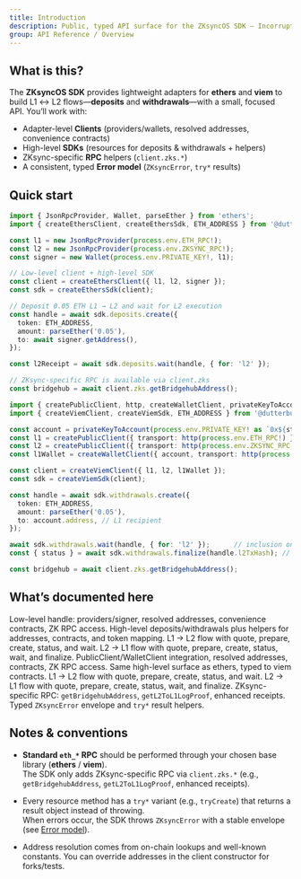 ```yaml
---
title: Introduction
description: Public, typed API surface for the ZKsyncOS SDK — Incorruptible Financial Infrastructure.
group: API Reference / Overview
---
```


## What is this?

The **ZKsyncOS SDK** provides lightweight adapters for **ethers** and **viem** to build L1 ↔ L2 flows—**deposits** and **withdrawals**—with a small, focused API. You’ll work with:

* Adapter-level **Clients** (providers/wallets, resolved addresses, convenience contracts)
* High-level **SDKs** (resources for deposits & withdrawals + helpers)
* ZKsync-specific **RPC** helpers (`client.zks.*`)
* A consistent, typed **Error model** (`ZKsyncError`, `try*` results)

## Quick start

<Tabs>
  <Tab title="ethers">

```ts
import { JsonRpcProvider, Wallet, parseEther } from 'ethers';
import { createEthersClient, createEthersSdk, ETH_ADDRESS } from '@dutterbutter/zksync-sdk/ethers';

const l1 = new JsonRpcProvider(process.env.ETH_RPC!);
const l2 = new JsonRpcProvider(process.env.ZKSYNC_RPC!);
const signer = new Wallet(process.env.PRIVATE_KEY!, l1);

// Low-level client + high-level SDK
const client = createEthersClient({ l1, l2, signer });
const sdk = createEthersSdk(client);

// Deposit 0.05 ETH L1 → L2 and wait for L2 execution
const handle = await sdk.deposits.create({
  token: ETH_ADDRESS,
  amount: parseEther('0.05'),
  to: await signer.getAddress(),
});

const l2Receipt = await sdk.deposits.wait(handle, { for: 'l2' });

// ZKsync-specific RPC is available via client.zks
const bridgehub = await client.zks.getBridgehubAddress();
```

  </Tab>
  <Tab title="viem">

```ts
import { createPublicClient, http, createWalletClient, privateKeyToAccount, parseEther } from 'viem';
import { createViemClient, createViemSdk, ETH_ADDRESS } from '@dutterbutter/zksync-sdk/viem';

const account = privateKeyToAccount(process.env.PRIVATE_KEY! as `0x${string}`);
const l1 = createPublicClient({ transport: http(process.env.ETH_RPC!) });
const l2 = createPublicClient({ transport: http(process.env.ZKSYNC_RPC!) });
const l1Wallet = createWalletClient({ account, transport: http(process.env.ETH_RPC!) });

const client = createViemClient({ l1, l2, l1Wallet });
const sdk = createViemSdk(client);

const handle = await sdk.withdrawals.create({
  token: ETH_ADDRESS,
  amount: parseEther('0.05'),
  to: account.address, // L1 recipient
});

await sdk.withdrawals.wait(handle, { for: 'l2' });      // inclusion on L2
const { status } = await sdk.withdrawals.finalize(handle.l2TxHash); // finalize on L1

const bridgehub = await client.zks.getBridgehubAddress();
```

  </Tab>
</Tabs>

## What’s documented here

<Columns cols={3}>
  <Card title="Ethers · Client" icon="plug" href="/api-reference/ethers/client">
    Low-level handle: providers/signer, resolved addresses, convenience contracts, ZK RPC access.
  </Card>
  <Card title="Ethers · SDK" icon="wand-magic-sparkles" href="/api-reference/ethers/sdk">
    High-level deposits/withdrawals plus helpers for addresses, contracts, and token mapping.
  </Card>
  <Card title="Ethers · Deposits" icon="arrow-down-to-arc" href="/api-reference/ethers/deposits">
    L1 → L2 flow with quote, prepare, create, status, and wait.
  </Card>
  <Card title="Ethers · Withdrawals" icon="arrow-up-from-arc" href="/api-reference/ethers/withdrawals">
    L2 → L1 flow with quote, prepare, create, status, wait, and finalize.
  </Card>

  <Card title="Viem · Client" icon="plug" href="/api-reference/viem/client">
    PublicClient/WalletClient integration, resolved addresses, contracts, ZK RPC access.
  </Card>
  <Card title="Viem · SDK" icon="wand-magic-sparkles" href="/api-reference/viem/sdk">
    Same high-level surface as ethers, typed to viem contracts.
  </Card>
  <Card title="Viem · Deposits" icon="arrow-down-to-arc" href="/api-reference/viem/deposits">
    L1 → L2 flow with quote, prepare, create, status, and wait.
  </Card>
  <Card title="Viem · Withdrawals" icon="arrow-up-from-arc" href="/api-reference/viem/withdrawals">
    L2 → L1 flow with quote, prepare, create, status, wait, and finalize.
  </Card>

  <Card title="Core · ZK RPC" icon="terminal" href="/api-reference/core/rpc">
    ZKsync-specific RPC: <code>getBridgehubAddress</code>, <code>getL2ToL1LogProof</code>, enhanced receipts.
  </Card>
  <Card title="Core · Error model" icon="triangle-exclamation" href="/api-reference/core/errors">
    Typed <code>ZKsyncError</code> envelope and <code>try*</code> result helpers.
  </Card>
</Columns>

## Notes & conventions

- **Standard <code>eth_*</code> RPC** should be performed through your chosen base library (**ethers** / **viem**).  
The SDK only adds ZKsync-specific RPC via <code>client.zks.*</code> (e.g., <code>getBridgehubAddress</code>, <code>getL2ToL1LogProof</code>, enhanced receipts).

- Every resource method has a <code>try*</code> variant (e.g., <code>tryCreate</code>) that returns a result object instead of throwing.  
When errors occur, the SDK throws <code>ZKsyncError</code> with a stable envelope (see <a href="/api-reference/core/errors">Error model</a>).

- Address resolution comes from on-chain lookups and well-known constants. You can override addresses in the client constructor for forks/tests.
